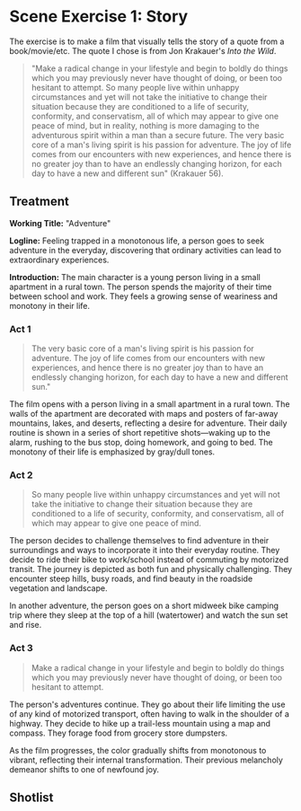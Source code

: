 # Scene Exercise 1: Story

The exercise is to make a film that visually tells the story of a quote from a book/movie/etc. The quote I chose is from Jon Krakauer's _Into the Wild_.

> "Make a radical change in your lifestyle and begin to boldly do things which you may previously never have thought of doing, or been too hesitant to attempt. So many people live within unhappy circumstances and yet will not take the initiative to change their situation because they are conditioned to a life of security, conformity, and conservatism, all of which may appear to give one peace of mind, but in reality, nothing is more damaging to the adventurous spirit within a man than a secure future. The very basic core of a man's living spirit is his passion for adventure. The joy of life comes from our encounters with new experiences, and hence there is no greater joy than to have an endlessly changing horizon, for each day to have a new and different sun" (Krakauer 56).

## Treatment

**Working Title:** "Adventure"

**Logline:** Feeling trapped in a monotonous life, a person goes to seek adventure in the everyday, discovering that ordinary activities can lead to extraordinary experiences.

**Introduction:** The main character is a young person living in a small apartment in a rural town. The person spends the majority of their time between school and work. They feels a growing sense of weariness and monotony in their life.

### Act 1

> The very basic core of a man's living spirit is his passion for adventure. The joy of life comes from our encounters with new experiences, and hence there is no greater joy than to have an endlessly changing horizon, for each day to have a new and different sun."

The film opens with a person living in a small apartment in a rural town. The walls of the apartment are decorated with maps and posters of far-away mountains, lakes, and deserts, reflecting a desire for adventure. Their daily routine is shown in a series of short repetitive shots—waking up to the alarm, rushing to the bus stop, doing homework, and going to bed. The monotony of their life is emphasized by gray/dull tones.

### Act 2

> So many people live within unhappy circumstances and yet will not take the initiative to change their situation because they are conditioned to a life of security, conformity, and conservatism, all of which may appear to give one peace of mind.

The person decides to challenge themselves to find adventure in their surroundings and ways to incorporate it into their everyday routine. They decide to ride their bike to work/school instead of commuting by motorized transit. The journey is depicted as both fun and physically challenging. They encounter steep hills, busy roads, and find beauty in the roadside vegetation and landscape.

In another adventure, the person goes on a short midweek bike camping trip where they sleep at the top of a hill (watertower) and watch the sun set and rise.

### Act 3

> Make a radical change in your lifestyle and begin to boldly do things which you may previously never have thought of doing, or been too hesitant to attempt.

The person's adventures continue. They go about their life limiting the use of any kind of motorized transport, often having to walk in the shoulder of a highway. They decide to hike up a trail-less mountain using a map and compass. They forage food from grocery store dumpsters.

As the film progresses, the color gradually shifts from monotonous to vibrant, reflecting their internal transformation. Their previous melancholy demeanor shifts to one of newfound joy.

## Shotlist
